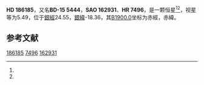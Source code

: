 {{Starbox begin
| name = HD 186185
}}
{{Starbox observe
| epoch = [[J2000.0|J2000.0]]
| constell = {{星座名待查}}<ref name=SIMBAD>{{cite web
 | url=http://simbad.u-strasbg.fr/simbad/sim-id?Ident=HR+7496
 | title=Pulsating variable Star
 | publisher=Centre de Données astronomiques de Strasbourg
 | work=SIMBAD
 | accessdate=2012-07-13
 | archive-date=2016-03-17
 | archive-url=https://web.archive.org/web/20160317062718/http://simbad.u-strasbg.fr/simbad/sim-id?Ident=HR+7496
 | dead-url=no
 }}</ref><ref name=DATA>{{cite web
 | url=http://vizier.u-strasbg.fr/viz-bin/VizieR-5?-out.add=.&-source=5050&-corr=PK=HR&-out.max=9999&HR=7496
 | title=VizieR Detailed Page
 | accessdate=2012-07-13
 | archive-date=2016-03-04
 | archive-url=https://web.archive.org/web/20160304232208/http://vizier.u-strasbg.fr/viz-bin/VizieR-5?-out.add=.&-source=5050&-corr=PK=HR&-out.max=9999&HR=7496
 | dead-url=no
 }}</ref>
| 星官 = 
| ra = {{RA|19|43|33.5}}<ref name=SIMBAD /><ref name=DATA />
| dec = {{DEC|-15|28|12}}<ref name=SIMBAD /><ref name=DATA />
| appmag_v = 5.49<ref name=SIMBAD /><ref name=DATA />
}}
{{Starbox character
| class = F5IV<ref name=SIMBAD /><ref name=DATA />
| b-v = 0.46<ref name=SIMBAD /><ref name=DATA />
| u-b = 0.02<ref name=SIMBAD /><ref name=DATA />
| r-i = <ref name=SIMBAD /><ref name=DATA />
| variable = 
}}
{{Starbox astrometry
| radial_v = 0.02
| prop_mo_ra = 13
| parallax = 0.045
| p_error = 
}}
{{Starbox catalog
| names =BD-15 5444，[[SAO星表|SAO]] 162931，[[HD星表|HD]] 186185，[[HR星表|HR]] 7496}}
{{Starbox reference |Simbad=HR+7496}}
{{Starbox end}}

'''HD 186185'''，又名'''BD-15 5444'''，'''SAO 162931'''、'''HR 7496'''，是一颗恒星<ref name=SIMBAD /><ref name=DATA />，视星等为5.49，位于[[銀道座標系|銀經]]24.55，[[銀道座標系|銀緯]]-18.36，其[[B1900.0|B1900.0]]坐标为赤經{{RA|19|37|51.3}}，赤緯{{DEC|-15|-18.36|7}}。

== 参考文献 ==
{{reflist}}

{{star-stub}}

[[Category:HD和HDE天體|186185]]
[[Category:HR天體|7496]]
[[Category:SAO天體|162931]]